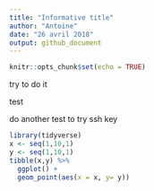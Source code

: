 ```yaml
---
title: "Informative title"
author: "Antoine"
date: "26 avril 2018"
output: github_document
---
```


```r
knitr::opts_chunk$set(echo = TRUE)
```

try to do it

test

do another test to try ssh key

```r
library(tidyverse)
x <- seq(1,10,1)
y <- seq(1,10,1)
tibble(x,y) %>%
  ggplot() +
  geom_point(aes(x = x, y= y))
  
```

